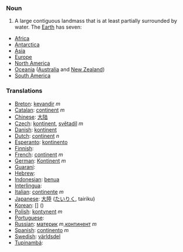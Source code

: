 === Noun ===
#A large contiguous landmass that is at least partially surrounded by water.  The [[Earth]] has seven:
*[[Africa]]
*[[Antarctica]]
*[[Asia]]
*[[Europe]]
*[[North America]]
*[[Oceania]] ([[Australia]] and [[New Zealand]])
*[[South America]]

=== Translations ===

*[[Breton]]: [[kevandir]] ''m''
*[[Catalan]]: [[continent]] ''m''
*[[Chinese]]: [[大陆]]
*[[Czech]]: [[kontinent]], [[světadíl]] ''m''
*[[Danish]]: [[kontinent]]
*[[Dutch]]: [[continent]] ''n''
*[[Esperanto]]: [[kontinento]]
*[[Finnish]]: [[]]
*[[French]]: [[continent]] ''m''
*[[German]]: [[Kontinent]] ''m''
*[[Guaraní]]: [[]]
*[[Hebrew]]: [[]] '' ''
*[[Indonesian]]: [[benua]]
*[[Interlingua]]: [[]]
*[[Italian]]: [[continente]] ''m''
*[[Japanese]]: [[大陸]] ([[たいりく]], tairiku)
*[[Korean]]: [[]] [] ()
*[[Polish]]: [[kontynent]] ''m''
*[[Portuguese]]: [[]] '' ''
*[[Russian]]: [[материк]] ''m'',[[континент]] ''m'' 
*[[Spanish]]: [[continento]] ''m''
*[[Swedish]]: [[världsdel]] '' ''
*[[Tupinambá]]: [[]]